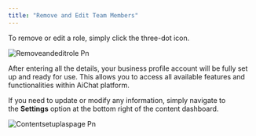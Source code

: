 ```yaml
---
title: "Remove and Edit Team Members"
---
```


To remove or edit a role, simply click the three-dot icon.

![Removeandeditrole Pn](/images/removeandeditrole.png)

After entering all the details, your business profile account will be fully set up and ready for use. This allows you to access all available features and functionalities within AiChat platform.

If you need to update or modify any information, simply navigate to the **Settings** option at the bottom right of the content dashboard.

![Contentsetuplaspage Pn](/images/contentsetuplaspage.png)